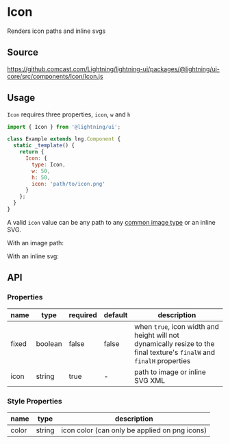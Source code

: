 
# Icon

Renders icon paths and inline svgs

## Source

https://github.comcast.com/Lightning/lightning-ui/packages/@lightning/ui-core/src/components/Icon/Icon.js

## Usage

`Icon` requires three properties, `icon`, `w` and `h`

```js
import { Icon } from '@lightning/ui';

class Example extends lng.Component {
  static _template() {
    return {
      Icon: {
        type: Icon,
        w: 50,
        h: 50,
        icon: 'path/to/icon.png'
      }
    };
  }
}
```

A valid `icon` value can be any path to any [common image type](https://developer.mozilla.org/en-US/docs/Web/Media/Formats/Image_types) or an inline SVG.

With an image path:

<Canvas>
  <Story id="elements-icon--basic" />
</Canvas>

With an inline svg:

<Canvas>
  <Story id="elements-icon--inline-svg" />
</Canvas>

## API

### Properties

| name  | type    | required | default | description                                                                                                            |
| ----- | ------- | -------- | ------- | ---------------------------------------------------------------------------------------------------------------------- |
| fixed | boolean | false    | false   | when `true`, icon width and height will not dynamically resize to the final texture's `finalW` and `finalH` properties |
| icon  | string  | true     | -       | path to image or inline SVG XML                                                                                        |

### Style Properties

| name  | type   | description                                   |
| ----- | ------ | --------------------------------------------- |
| color | string | icon color (can only be applied on png icons) |
